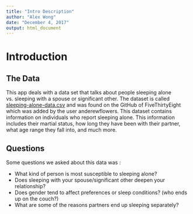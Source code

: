 ```yaml
---
title: "Intro Description"
author: "Alex Wong"
date: "December 4, 2017"
output: html_document
---
```


# Introduction

## The Data
This app deals with a data set that talks about people sleeping alone vs. sleeping with a spouse or significant other. The dataset is called [sleeping-alone-data.csv](https://sleeping.data.csv) and was found on the GitHub of FiveThirtyEight which was added by the user anderewflowers. This dataset contains information on individuals who report sleeping alone. This information includes their martial status, how long they have been with their partner, what age range they fall into, and much more.

## Questions
Some questions we asked about this data was :

* What kind of person is most susceptible to sleeping alone?
* Does sleeping with your spouse/significant other deepen your relationship?
* Does gender tend to affect preferences or sleep conditions? (who ends up on the couch?)
* What are some of the reasons partners end up sleeping separately?
